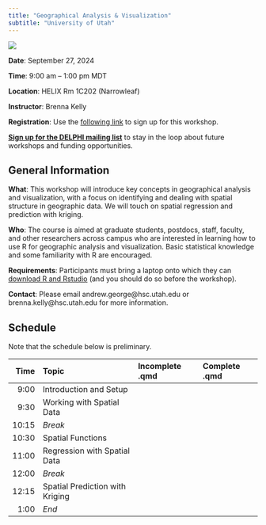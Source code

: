 ```yaml
---
title: "Geographical Analysis & Visualization"
subtitle: "University of Utah"
---
```


[![](DELPHI-long.png)](https://uofuhealth.utah.edu/delphi-data-science-initiative)


::: {.callout-note appearance="simple" icon=false}
**Date**: September 27, 2024

**Time**: 9:00 am -- 1:00 pm MDT

**Location**: HELIX Rm 1C202 (Narrowleaf)

**Instructor**: Brenna Kelly
:::

**Registration**: Use the [following link](https://docs.google.com/forms/d/e/1FAIpQLSfMXPCIioVacaKKhpv_kqK1VFXuNuAMyeQ9w0BHZd5NKCXe4Q/viewform) to sign up for this workshop.

[**Sign up for the DELPHI mailing list**](https://www.lists.utah.edu/wws/subscribe/delphi?previous_action=info) to stay in the loop about future workshops and funding opportunities.

## General Information

**What**: This workshop will introduce key concepts in geographical analysis and visualization, with a focus on identifying and dealing with spatial structure in geographic data. We will touch on spatial regression and prediction with kriging.

**Who**: The course is aimed at graduate students, postdocs, staff, faculty, and other researchers across campus who are interested in learning how to use R for geographic analysis and visualization. Basic statistical knowledge and some familiarity with R are encouraged. 

**Requirements**: Participants must bring a laptop onto which they can [download R and Rstudio](https://posit.co/download/rstudio-desktop/) (and you should do so before the workshop).

**Contact**: Please email andrew.george@hsc.utah.edu or brenna.kelly@hsc.utah.edu for more information.

## Schedule

Note that the schedule below is preliminary.


| Time  | Topic     | Incomplete .qmd |  Complete .qmd |
| ----:|:----|:---------------|:-----------------|
| 9:00   | Introduction and Setup |   |   |
| 9:30   | Working with Spatial Data |   | |
| 10:15   | *Break* |   |    |
| 10:30   | Spatial Functions |  |     |
| 11:00   | Regression with Spatial Data | | |
| 12:00  | *Break* | |    |
| 12:15   | Spatial Prediction with Kriging | |  |
| 1:00   | *End* | |    |


